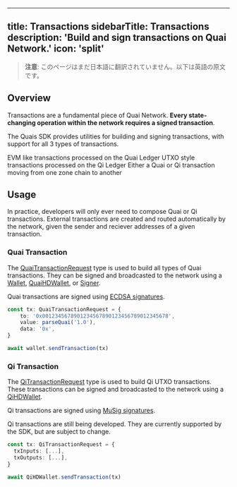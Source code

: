<!-- AUTO-GENERATED-CONTENT:START (ENGLISH-COPY) -->
---
title: Transactions
sidebarTitle: Transactions
description: 'Build and sign transactions on Quai Network.'
icon: 'split'
---

> **注意**: このページはまだ日本語に翻訳されていません。以下は英語の原文です。

## Overview

Transactions are a fundamental piece of Quai Network. **Every state-changing operation within the network requires a signed transaction**.

The Quais SDK provides utilities for building and signing transactions, with support for all 3 types of transactions.

<CardGroup cols={3}>
	<Card
		title='Quai Transactions'
		icon='arrow-right'
		href='/sdk/content/classes/QuaiTransaction'
	>
		EVM like transactions processed on the Quai Ledger
	</Card>
	<Card
		title='Qi Transactions'
		icon='arrow-left'
		href='/sdk/content/classes/QiTransaction'
	>
		UTXO style transactions processed on the Qi Ledger
	</Card>
	<Card
		title='External Transactions'
    href='/learn/advanced-introduction/interoperability/etxs'
		icon='right-left'
	>
		Either a Quai or Qi transaction moving from one zone chain to another
	</Card>
</CardGroup>

## Usage

In practice, developers will only ever need to compose Quai or Qi transactions. External transactions are created and routed automatically by the network, given the sender and reciever addresses of a given transaction.

### Quai Transaction

The [QuaiTransactionRequest](/jp/sdk/content/type-aliases/TransactionRequest) type is used to build all types of Quai transactions. They can be signed and broadcasted to the network using a [Wallet](/jp/sdk/content/classes/Wallet), [QuaiHDWallet](/jp/sdk/content/classes/QuaiHDWallet), or [Signer](/jp/sdk/content/classes/Signer).

Quai transactions are signed using [ECDSA signatures](https://en.wikipedia.org/wiki/Elliptic_Curve_Digital_Signature_Algorithm).

```ts
const tx: QuaiTransactionRequest = {
	to: '0x0012345678901234567890123456789012345678',
	value: parseQuai('1.0'),
	data: '0x',
}

await wallet.sendTransaction(tx)
```

### Qi Transaction

The [QiTransactionRequest](/jp/sdk/content/type-aliases/TransactionRequest) type is used to build Qi UTXO transactions. These transactions can be signed and broadcasted to the network using a [QiHDWallet](/jp/sdk/content/classes/QiHDWallet).

Qi transactions are signed using [MuSig signatures](https://bitcoinops.org/en/topics/musig/).

<Warning>
  Qi transactions are still being developed. They are currently supported by the SDK, but are subject to change.
</Warning>

```ts
const tx: QiTransactionRequest = {
  txInputs: [...],
  txOutputs: [...],
}

await QiHDWallet.sendTransaction(tx)
```
